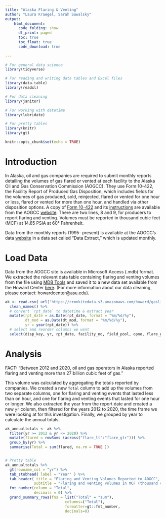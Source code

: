 ```yaml
---
title: "Alaska Flaring & Venting"
author: "Laura Kraegel, Sarah Suwalsky"
output:
    html_document:
      code_folding: show
      df_print: paged
      toc: true
      toc_float: true
      code_download: true
    
---
```


```r

# For general data science
library(tidyverse)

# For reading and writing data tables and Excel files
library(data.table)
library(readxl)

# For data cleaning
library(janitor)

# For working with datetime
library(lubridate)

# For pretty tables
library(knitr)
library(gt)

knitr::opts_chunk$set(echo = TRUE)

```


# Introduction 

In Alaska, oil and gas companies are required to submit monthly reports detailing the volumes of gas flared or vented at each facility to the Alaska Oil and Gas Conservation Commission (AOGCC). They use Form 10-422, the Facility Report of Produced Gas Disposition, which includes fields for the volumes of gas produced, sold, reinjected, flared or vented for one hour or less, flared or vented for more than one hour, and handled via other disposition options. A copy of [Form 10-422](https://www.commerce.alaska.gov/web/Portals/18/Pub/Forms/10-422.pdf) and its [instructions](https://www.commerce.alaska.gov/web/Portals/18/pub/Forms/10-422%20Instructions.pdf) are available from the AOGCC [website](https://www.commerce.alaska.gov/web/aogcc/Forms.aspx). There are two lines, 8 and 9, for producers to report flaring and venting. Volumes must be reported in thousand cubic feet (MCF) at 14.65 PSIA at 60° Fahrenheit.

Data from the monthly reports (1995- present) is available at the AOGCC’s data [website](https://www.commerce.alaska.gov/web/aogcc/Data.aspx) in a data set called “Data Extract,” which is updated monthly. 

# Load Data

Data from the AOGCC site is available in Microsoft Access (.mdb) format. We extracted the relevant data table containing flaring and venting volumes from the file using [MDB Tools](https://github.com/mdbtools/mdbtools) and saved it to a new data set available from the Howard Center [here](https://cronkitedata.s3.amazonaws.com/howard/gaslit/ak_flaring_and_venting.csv). (For more information about our data cleaning, please contact: howardcenter@asu.edu). 

```r

ak <- read.csv( url("https://cronkitedata.s3.amazonaws.com/howard/gaslit/ak_flaring_and_venting.csv")) %>%
  clean_names() %>%
  # convert `rpt_date` to datetime & extract year
  mutate(rpt_date = as.Date(rpt_date, format = "%m/%d/%y"),
         dt_mod = as.Date(dt_mod, format = "%m/%d/%y"),
         yr = year(rpt_date)) %>%
  # select and reorder columns we want 
  select(disp_key, yr, rpt_date, facility_no, field_pool, opno, flare_gtr, flare_lt, dt_mod)

```

# Analysis

FACT: "Between 2012 and 2020, oil and gas operators in Alaska reported flaring and venting more than 27 billion cubic feet of gas."

This volume was calculated by aggregating the totals reported by companies. We created a new `Total` column to add up the volumes from two separate columns, one for flaring and venting events that lasted less than on hour, and one for flaring and venting events that lasted for one hour or longer. We also extracted the year from the report date and created a new `yr` column, then filtered for the years 2012 to 2020, the time frame we were looking at for this investigation. Finally, we grouped by year to calculate the annual totals.

```r


ak_annualtotals <- ak %>%
  filter(yr >= 2012 & yr <= 2020) %>%
  mutate(flared = rowSums (across("flare_lt":"flare_gtr"))) %>%
  group_by(yr) %>%
  summarise(Total = sum(flared, na.rm = TRUE ))


# Pretty table
ak_annualtotals %>%
  gt(rowname_col = "yr") %>%
  tab_stubhead( label = "Year" ) %>%
  tab_header( title = "Flaring and Venting Volumes Reported to AOGCC",
             subtitle = "Flaring and venting volumes in MCF (thousand cubic feet)") %>%
  fmt_number(column = "Total",
             decimals = 0) %>%
  grand_summary_rows(fns = list("Total" = "sum"), 
                           columns=("Total"), 
                           formatter=gt::fmt_number, 
                           decimals=0)

```
